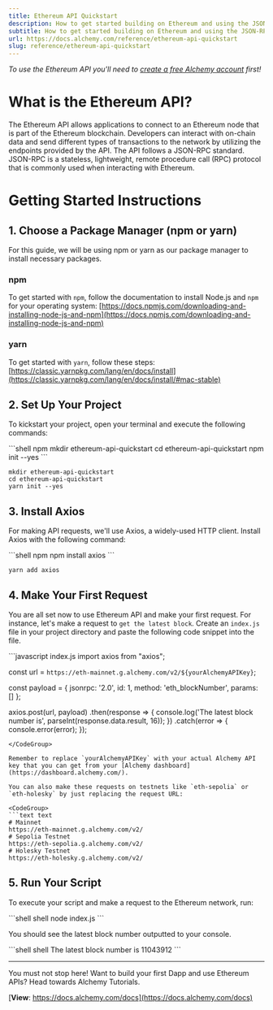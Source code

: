 ```yaml
---
title: Ethereum API Quickstart
description: How to get started building on Ethereum and using the JSON-RPC API
subtitle: How to get started building on Ethereum and using the JSON-RPC API
url: https://docs.alchemy.com/reference/ethereum-api-quickstart
slug: reference/ethereum-api-quickstart
---
```


*To use the Ethereum API you'll need to [create a free Alchemy account](https://alchemy.com/?a=f8afc2202c) first!*

# What is the Ethereum API?

The Ethereum API allows applications to connect to an Ethereum node that is part of the Ethereum blockchain. Developers can interact with on-chain data and send different types of transactions to the network by utilizing the endpoints provided by the API. The API follows a JSON-RPC standard. JSON-RPC is a stateless, lightweight, remote procedure call (RPC) protocol that is commonly used when interacting with Ethereum.

# Getting Started Instructions

## 1. Choose a Package Manager (npm or yarn)

For this guide, we will be using npm or yarn as our package manager to install necessary packages.

### npm

To get started with `npm`, follow the documentation to install Node.js and `npm` for your operating system: [https://docs.npmjs.com/downloading-and-installing-node-js-and-npm](https://docs.npmjs.com/downloading-and-installing-node-js-and-npm)

### yarn

To get started with `yarn`, follow these steps: [https://classic.yarnpkg.com/lang/en/docs/install](https://classic.yarnpkg.com/lang/en/docs/install/#mac-stable)

## 2. Set Up Your Project

To kickstart your project, open your terminal and execute the following commands:

<CodeGroup>
  ```shell npm
  mkdir ethereum-api-quickstart
  cd ethereum-api-quickstart
  npm init --yes
  ```

  ```shell yarn
  mkdir ethereum-api-quickstart
  cd ethereum-api-quickstart
  yarn init --yes
  ```
</CodeGroup>

## 3. Install Axios

For making API requests, we'll use Axios, a widely-used HTTP client. Install Axios with the following command:

<CodeGroup>
  ```shell npm
  npm install axios
  ```

  ```shell yarn
  yarn add axios
  ```
</CodeGroup>

## 4. Make Your First Request

You are all set now to use Ethereum API and make your first request. For instance, let's make a request to `get the latest block`. Create an `index.js` file in your project directory and paste the following code snippet into the file.

<CodeGroup>
  ```javascript index.js
  import axios from "axios";

  const url = `https://eth-mainnet.g.alchemy.com/v2/${yourAlchemyAPIKey}`;

  const payload = {
    jsonrpc: '2.0',
    id: 1,
    method: 'eth_blockNumber',
    params: []
  };

  axios.post(url, payload)
    .then(response => {
      console.log('The latest block number is', parseInt(response.data.result, 16));
    })
    .catch(error => {
      console.error(error);
    });
  ```
</CodeGroup>

Remember to replace `yourAlchemyAPIKey` with your actual Alchemy API key that you can get from your [Alchemy dashboard](https://dashboard.alchemy.com/).

You can also make these requests on testnets like `eth-sepolia` or `eth-holesky` by just replacing the request URL:

<CodeGroup>
  ```text text
  # Mainnet
  https://eth-mainnet.g.alchemy.com/v2/
  # Sepolia Testnet
  https://eth-sepolia.g.alchemy.com/v2/
  # Holesky Testnet
  https://eth-holesky.g.alchemy.com/v2/
  ```
</CodeGroup>

## 5. Run Your Script

To execute your script and make a request to the Ethereum network, run:

<CodeGroup>
  ```shell shell
  node index.js
  ```
</CodeGroup>

You should see the latest block number outputted to your console.

<CodeGroup>
  ```shell shell
  The latest block number is 11043912
  ```
</CodeGroup>

***

You must not stop here! Want to build your first Dapp and use Ethereum APIs? Head towards Alchemy Tutorials.

[**View**: https://docs.alchemy.com/docs](https://docs.alchemy.com/docs)
